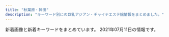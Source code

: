 ```yaml
---
title: "秋葉原・神田"
description: "キーワード別にの巨乳アジアン・チャイナエステ嬢情報をまとめました。"
---
```


新着画像と新着キーワードをまとめています。
2021年07月11日の情報です。

<DmmAffiliateIns />
<KeywordTable
  shops={
    [
    {
        "name": "\u7652\u51e6\uff5e\u3086\u3069\u3053\u308d",
        "img_links": [
            "http://yudokoro.xyz/images/st/st_yaya.jpg",
            "http://yudokoro.xyz/images/st/st_ai.jpg",
            "http://yudokoro.xyz/images/campaign.jpg",
            "http://yudokoro.xyz/images/st/st_mimi.jpg",
            "http://yudokoro.xyz/images/header_main_visual1.jpg",
            "http://yudokoro.xyz/images/header_main_visual3.jpg",
            "http://yudokoro.xyz/images/st/st_maya.jpg",
            "http://yudokoro.xyz/images/st/st_ao.jpg",
            "http://yudokoro.xyz/images/st/st_koko.jpg",
            "http://yudokoro.xyz/images/st/st_miho.jpg",
            "http://yudokoro.xyz/images/concept.jpg",
            "http://yudokoro.xyz/images/header_main_visual2.jpg",
            "http://yudokoro.xyz/images/st/st_hime.jpg",
            "http://yudokoro.xyz/images/news_image.jpg",
            "http://yudokoro.xyz/images/st/st_narumi.jpg",
            "http://yudokoro.xyz/images/st/st_miro.jpg",
            "http://yudokoro.xyz/images/header_img.png",
            "http://yudokoro.xyz/images/st/st_yuyu.jpg",
            "http://yudokoro.xyz/images/st/st_rena.jpg",
            "http://yudokoro.xyz/images/st/st_miku.jpg",
            "http://yudokoro.xyz/images/st/st_momoka.jpg",
            "http://yudokoro.xyz/images/st/st_hana.jpg",
            "http://yudokoro.xyz/images/st/st_yumi.jpg",
            "http://yudokoro.xyz/images/st/st_yui.jpg",
            "http://yudokoro.xyz/images/st/st_rara.jpg"
        ],
        "station": "JR\u795e\u7530\u99c5\u5317\u53e3",
        "url": "http://yudokoro.xyz/",
        "keywords": {
            "D": 336,
            "E": 56,
            "F": 28,
            "C": 56,
            "G": 28
        }
    },
    {
        "station": "JR\u79cb\u8449\u539f\u99c5\u662d\u548c\u901a\u308a\u53e3",
        "img_links": [
            "http://gakuen.jpest.net/images/c3.jpg",
            "http://gakuenadmin.jpest.net/uploads/2020/11/2020111707403491.jpg",
            "http://gakuen.jpest.net/images/c10.jpg",
            "http://gakuenadmin.jpest.net/uploads/2021/04/2021042704442715-e1619498692111.jpeg",
            "http://gakuenadmin.jpest.net/uploads/2021/03/2021032214491843-e1616424582330.jpeg",
            "http://gakuenadmin.jpest.net/uploads/2021/02/2021021405363587.jpeg",
            "http://gakuen.jpest.net/images/tel.png",
            "http://gakuen.jpest.net/images/c6.jpg",
            "http://gakuen.jpest.net/images/c7.jpg",
            "http://gakuen.jpest.net/images/c5.jpg",
            "http://gakuen.jpest.net/images/c4.jpg",
            "http://gakuenadmin.jpest.net/uploads/2021/06/202106221157351-e1624363062954.jpeg",
            "http://gakuenadmin.jpest.net/uploads/2020/11/g4.jpg",
            "http://gakuen.jpest.net/images/c9.jpg",
            "http://gakuenadmin.jpest.net/uploads/2021/04/2021042704423988.jpeg",
            "http://gakuenadmin.jpest.net/uploads/2021/04/2021042704474970.jpeg",
            "http://gakuenadmin.jpest.net/uploads/2021/01/2021013104094765.jpg",
            "http://gakuen.jpest.net/images/c2.jpg",
            "http://gakuen.jpest.net/images/c8.jpg",
            "http://gakuenadmin.jpest.net/uploads/2021/06/2021062809215039-e1624872124862.jpeg",
            "http://gakuenadmin.jpest.net/uploads/2020/11/202011170741460-e1613281451949.jpg",
            "http://gakuen.jpest.net/images/c1.jpg",
            "http://gakuenadmin.jpest.net/uploads/2020/11/2020111905172382.jpeg",
            "http://gakuenadmin.jpest.net/uploads/2021/01/2021013104085726.jpg",
            "http://gakuenadmin.jpest.net/uploads/2020/11/2020111905143846-e1619439547290.jpeg"
        ],
        "keywords": {
            "F": 1,
            "C": 1,
            "88": 1,
            "89": 2,
            "E": 1
        },
        "url": "http://gakuen.jpest.net/",
        "name": "\u5c11\u5973\u5b66\u5712"
    },
    {
        "keywords": {
            "88": 2,
            "87": 4,
            "D": 14,
            "C": 38,
            "85": 8,
            "86": 12,
            "E": 4,
            "F": 2
        },
        "url": "http://chou-massage.work/",
        "name": "\u8776",
        "station": "JR\u795e\u7530\u99c5\u897f\u53e3",
        "img_links": [
            "http://chou-massage.work/sp/img/st7.jpg",
            "http://chou-massage.work/sp/img/fla-1.jpg",
            "http://chou-massage.work/sp/img/sta2.jpg",
            "http://chou-massage.work/sp/img/st12.jpg",
            "http://chou-massage.work/sp/img/sta14.jpg",
            "http://chou-massage.work/img/fla-2.jpg",
            "http://chou-massage.work/sp/img/acc.jpg",
            "http://chou-massage.work/img/st2.jpg",
            "http://chou-massage.work/img/sta4.jpg",
            "http://chou-massage.work/sp/img/st1.jpg",
            "http://chou-massage.work/sp/img/st14.jpg",
            "http://chou-massage.work/sp/img/st2.jpg",
            "http://chou-massage.work/img/sta3.jpg",
            "http://chou-massage.work/sp/img/mo.png",
            "http://chou-massage.work/img/koko_468x60.png",
            "http://chou-massage.work/img/st4.jpg",
            "http://chou-massage.work/sp/img/st15.jpg",
            "http://chou-massage.work/sp/img/sta3.jpg",
            "http://chou-massage.work/img/botton.jpg",
            "http://chou-massage.work/img/st14.jpg",
            "http://chou-massage.work/sp/img/st4.jpg",
            "http://chou-massage.work/img/sta14.jpg",
            "http://chou-massage.work/sp/img/koko_468x60.png",
            "http://chou-massage.work/sp/img/sta18.jpg",
            "http://chou-massage.work/img/mo.png",
            "http://chou-massage.work/img/sta12.jpg",
            "http://chou-massage.work/img/st12.jpg",
            "http://chou-massage.work/sp/img/fla-3.jpg",
            "http://chou-massage.work/img/acc.jpg",
            "http://chou-massage.work/img/fla-3.jpg",
            "http://chou-massage.work/img/sta2.jpg",
            "http://chou-massage.work/sp/img/fla-2.jpg",
            "http://chou-massage.work/img/st15.jpg",
            "http://chou-massage.work/sp/img/sta7.jpg",
            "http://chou-massage.work/sp/img/sta12.jpg",
            "http://chou-massage.work/img/st3.jpg",
            "http://chou-massage.work/sp/img/st3.jpg",
            "http://chou-massage.work/img/st1.jpg",
            "http://chou-massage.work/sp/img/st18.jpg",
            "http://chou-massage.work/img/st18.jpg",
            "http://chou-massage.work/img/sta1.jpg",
            "http://chou-massage.work/sp/img/botton.jpg",
            "http://chou-massage.work/img/sta7.jpg",
            "http://chou-massage.work/img/st7.jpg",
            "http://chou-massage.work/sp/img/sta4.jpg",
            "http://chou-massage.work/sp/img/sta15.jpg",
            "http://chou-massage.work/img/sta18.jpg",
            "http://chou-massage.work/img/fla-1.jpg",
            "http://chou-massage.work/sp/img/sta1.jpg",
            "http://chou-massage.work/img/sta15.jpg"
        ]
    },
    {
        "url": "http://kaede.tyo.cm/",
        "station": "JR\u795e\u7530\u99c5\u6771\u53e3",
        "img_links": [
            "http://kaede.tyo.cm/images/s_news.png",
            "http://kaede.tyo.cm/photos/sites/15/2018/09/2018090301232862.jpg",
            "http://kaede.tyo.cm/photos/sites/15/2018/07/201807050359241.jpg",
            "http://kaede.tyo.cm/photos/sites/15/2019/11/2019110102312566.jpg",
            "http://kaede.tyo.cm/photos/sites/15/2018/03/2018031401333199.jpg",
            "http://kaede.tyo.cm/photos/sites/15/2017/12/2017121802123582.jpg",
            "http://kaede.tyo.cm/photos/sites/15/2017/05/10.jpg",
            "http://kaede.tyo.cm/photos/sites/15/2019/11/2019110102312976.jpg",
            "http://kaede.tyo.cm/photos/sites/15/2019/08/201908021145272.jpg",
            "http://kaede.tyo.cm/photos/sites/15/2018/04/2018042103445537.jpg",
            "http://kaede.tyo.cm/images/mobile.png",
            "http://kaede.tyo.cm/photos/sites/15/2016/08/staff2.jpg",
            "http://kaede.tyo.cm/photos/sites/15/2018/10/2018101210462259.jpg",
            "http://kaede.tyo.cm/photos/sites/15/2017/11/2017112902394723.jpg",
            "http://kaede.tyo.cm/photos/sites/15/2019/07/2019072218445895.jpg",
            "http://kaede.tyo.cm/photos/sites/15/2018/03/2018032208244424.jpg",
            "http://kaede.tyo.cm/photos/sites/15/2017/07/\u5fae\u4fe1\u56fe\u7247_20170731133036.jpg",
            "http://kaede.tyo.cm/photos/sites/15/2018/12/2018122510575438.jpg",
            "http://kaede.tyo.cm/images/room2.jpg",
            "http://kaede.tyo.cm/photos/sites/15/2018/09/2018092310253191.jpg",
            "http://kaede.tyo.cm/photos/sites/15/2017/04/03.jpg",
            "http://kaede.tyo.cm/images/s_staff.jpg",
            "http://kaede.tyo.cm/photos/sites/15/2018/12/2018122510562151.jpg",
            "http://kaede.tyo.cm/photos/sites/15/2019/05/2019051510502494.jpg",
            "http://kaede.tyo.cm/photos/sites/15/2020/08/2020081913203996.jpg",
            "http://kaede.tyo.cm/images/n1.jpg",
            "http://kaede.tyo.cm/photos/sites/15/2018/07/2018070602462928.jpg",
            "http://kaede.tyo.cm/photos/sites/15/2018/12/2018122811325315.jpg",
            "http://kaede.tyo.cm/photos/sites/15/2017/04/st4.jpg",
            "http://kaede.tyo.cm/images/s1.png",
            "http://kaede.tyo.cm/photos/sites/15/2018/06/2018060802410544.jpg",
            "http://kaede.tyo.cm/photos/sites/15/2018/07/2018071202180120.jpg",
            "http://kaede.tyo.cm/photos/sites/15/2018/09/2018092310253191-309x464.jpg",
            "http://kaede.tyo.cm/photos/sites/15/2018/01/2018013009203349.jpg",
            "http://kaede.tyo.cm/photos/sites/15/2017/03/298510852981895493.jpg",
            "http://kaede.tyo.cm/images/s3.png",
            "http://kaede.tyo.cm/photos/sites/15/2018/12/2018122110282270.jpg",
            "http://kaede.tyo.cm/photos/sites/15/2018/05/2018052602053211.jpg",
            "http://kaede.tyo.cm/images/room1.jpg",
            "http://kaede.tyo.cm/photos/sites/15/2019/01/2019012110352218.jpg",
            "http://kaede.tyo.cm/images/n3.png",
            "http://kaede.tyo.cm/photos/sites/15/2017/05/1.jpg",
            "http://kaede.tyo.cm/images/room3.jpg",
            "http://kaede.tyo.cm/images/s_pick.png",
            "http://kaede.tyo.cm/images/top.png",
            "http://kaede.tyo.cm/photos/sites/15/2019/07/2019072310543855.jpg",
            "http://kaede.tyo.cm/photos/sites/15/2017/04/8.jpg",
            "http://kaede.tyo.cm/photos/sites/15/2020/03/2020031613344696.jpg",
            "http://kaede.tyo.cm/images/room4.jpg",
            "http://kaede.tyo.cm/photos/sites/15/2019/08/201908031036100.jpg",
            "http://kaede.tyo.cm/photos/sites/15/2019/09/2019092410360674.jpg",
            "http://kaede.tyo.cm/photos/sites/15/2017/05/05.jpg"
        ],
        "keywords": {
            "86": 14,
            "88": 2,
            "C": 2,
            "90": 1,
            "F": 1,
            "85": 5,
            "E": 5,
            "87": 5,
            "\u4e73": 1,
            "D": 21,
            "84": 2
        },
        "name": "\u604b\u306e\u82b1"
    },
    {
        "keywords": {},
        "img_links": [
            "https://yumegokochi1.com/_src/49451762/9dfc3519-db15-4421-9d5a-72bca41cf758.jpg",
            "https://yumegokochi1.com/_src/49451698/img20200920211111185467.png",
            "https://yumegokochi1.com/_src/49451706/img20200921221149975618.png",
            "https://yumegokochi1.com/_src/49451708/img20200921221149975618.png",
            "https://yumegokochi1.com/_src/55217507/214f3b06-7a93-4435-b67c-653f20247784.jpg",
            "https://yumegokochi1.com/_src/49451694/img20200920141422782540.png",
            "https://yumegokochi1.com/_src/49451710/gettyimages-1124713982.jpg",
            "https://yumegokochi1.com/_src/49801147/1.jpg",
            "https://yumegokochi1.com/_src/55217501/6990384c-3515-4833-8cda-d2f79c2cc75a.jpg",
            "https://yumegokochi1.com/_src/55217509/1195bb54-42ae-4ce1-a948-abcf52be2a7c.jpg",
            "https://yumegokochi1.com/_src/49451739/s__37322773.jpg",
            "https://yumegokochi1.com/_src/49451712/gettyimages-1124713982.jpg",
            "https://yumegokochi1.com/_src/49451751/s__37707790.jpg",
            "https://yumegokochi1.com/_src/49451704/img20200921221149975618.png",
            "https://yumegokochi1.com/_src/49451804/9dfc3519-db15-4421-9d5a-72bca41cf758.jpg",
            "https://yumegokochi1.com/_src/49800727/1.jpg",
            "https://yumegokochi1.com/_src/49451690/tel.png",
            "https://yumegokochi1.com/_src/53271233/hinamatsuri.png",
            "https://yumegokochi1.com/_src/49451725/img20200920211111185467.png",
            "https://yumegokochi1.com/_src/55217503/426fd58b-9de8-45c4-a8e1-43f1d9723af9.jpg",
            "https://yumegokochi1.com/_src/55217511/0c95e25e-714f-4694-8eef-4c2b56b7b26d.jpg",
            "https://yumegokochi1.com/_src/49451714/img20200920211111185467.png",
            "https://yumegokochi1.com/_src/55217505/2c753258-4b4a-4436-bb01-dddebc1a6933.jpg"
        ],
        "name": "\u30d1\u30f3\u30c0\u30de\u30c3\u30b5\u30fc\u30b8",
        "station": "JR\u79cb\u8449\u539f\u99c5\u662d\u548c\u901a\u308a\u53e3",
        "url": "https://yumegokochi1.com/"
    },
    {
        "name": "\u7652\u3057\u306e\u5973\u795e",
        "img_links": [
            "http://megami.estheya.com/css/head.jpg",
            "http://megami.estheya.com/css/top03.jpg",
            "http://megami.estheya.com/css/top02.jpg",
            "http://megami.estheya.com/css/staff/staff002-a.jpg",
            "http://megami.estheya.com/css/cam001.jpg",
            "http://megami.estheya.com/css/left.jpg",
            "http://megami.estheya.com/css/nav/nav-004.jpg",
            "http://megami.estheya.com/css/nav/nav-006.jpg",
            "http://megami.estheya.com/css/nav/nav-0002.jpg",
            "http://megami.estheya.com/css/nav/nav-0003.jpg",
            "http://megami.estheya.com/css/nav/nav-005.jpg",
            "http://megami.estheya.com/css/staff/staff004-a.jpg",
            "http://megami.estheya.com/css/right.jpg",
            "http://megami.estheya.com/css/staff/staff001-b.jpg",
            "http://megami.estheya.com/css/nav/nav-001.jpg",
            "http://megami.estheya.com/css/staff/staff001-a.jpg",
            "http://megami.estheya.com/css/foot.jpg",
            "http://megami.estheya.com/css/staff/pro.jpg",
            "http://megami.estheya.com/css/staff/staff003-a.jpg"
        ],
        "keywords": {
            "86": 1,
            "88": 1,
            "D": 2,
            "87": 2,
            "C": 2
        },
        "url": "http://megami.estheya.com/",
        "station": "JR\u79cb\u8449\u539f\u99c5\u662d\u548c\u901a\u308a\u53e3"
    },
    {
        "name": "\u5922",
        "keywords": {
            "E": 7,
            "86": 3,
            "85": 2,
            "84": 3,
            "D": 7,
            "C": 20,
            "87": 6,
            "88": 3
        },
        "url": "http://yume-massage.info/",
        "station": "\u6d45\u8349\u6a4b\u99c5",
        "img_links": [
            "http://yume-massage.info/img/r9.jpg",
            "http://yume-massage.info/sp/img/kan.jpg",
            "http://yume-massage.info/img/st1.jpg",
            "http://yume-massage.info/img/st10.jpg",
            "http://yume-massage.info/img/sta6.jpg",
            "http://yume-massage.info/img/st06.jpg",
            "http://yume-massage.info/img/sta1.jpg",
            "http://yume-massage.info/img/xmas.png",
            "http://yume-massage.info/sp/img/t-t.jpg",
            "http://yume-massage.info/sp/img/p-10.jpg",
            "http://yume-massage.info/img/sta9.jpg",
            "http://yume-massage.info/img/st7.jpg",
            "http://yume-massage.info/sp/img/p-6.jpg",
            "http://yume-massage.info/sp/img/t-a.jpg",
            "http://yume-massage.info/sp/img/s6.jpg",
            "http://yume-massage.info/img/st2.jpg",
            "http://yume-massage.info/sp/img/info.jpg",
            "http://yume-massage.info/img/head2.jpg",
            "http://yume-massage.info/img/s1.jpg",
            "http://yume-massage.info/img/nos.jpg",
            "http://yume-massage.info/sp/img/t-s.jpg",
            "http://yume-massage.info/img/s9.jpg",
            "http://yume-massage.info/img/st5.jpg",
            "http://yume-massage.info/sp/img/s10.jpg",
            "http://yume-massage.info/img/s4.jpg",
            "http://yume-massage.info/sp/img/cam.jpg",
            "http://yume-massage.info/sp/img/tit.jpg",
            "http://yume-massage.info/sp/img/add2.jpg",
            "http://yume-massage.info/sp/img/t-r.jpg",
            "http://yume-massage.info/img/mo.png",
            "http://yume-massage.info/img/head.jpg",
            "http://yume-massage.info/img/s10.jpg",
            "http://yume-massage.info/sp/img/time.jpg",
            "http://yume-massage.info/img/st9.jpg",
            "http://yume-massage.info/sp/img/s9.jpg",
            "http://yume-massage.info/sp/img/s4.jpg",
            "http://yume-massage.info/img/s8.jpg",
            "http://yume-massage.info/img/sta4.jpg",
            "http://yume-massage.info/img/st6.jpg",
            "http://yume-massage.info/sp/img/pc.jpg",
            "http://yume-massage.info/img/botton.jpg",
            "http://yume-massage.info/sp/img/pic.jpg",
            "http://yume-massage.info/img/sta8.jpg",
            "http://yume-massage.info/sp/img/s1.jpg",
            "http://yume-massage.info/img/sta10.jpg",
            "http://yume-massage.info/img/s7.jpg",
            "http://yume-massage.info/img/st4.jpg",
            "http://yume-massage.info/sp/img/s7.jpg",
            "http://yume-massage.info/sp/img/botton.jpg",
            "http://yume-massage.info/sp/img/sys.jpg",
            "http://yume-massage.info/img/st3.jpg",
            "http://yume-massage.info/sp/img/add.jpg",
            "http://yume-massage.info/img/kan.jpg",
            "http://yume-massage.info/sp/img/tel.jpg",
            "http://yume-massage.info/img/s6.jpg",
            "http://yume-massage.info/img/st8.jpg",
            "http://yume-massage.info/sp/img/s8.jpg",
            "http://yume-massage.info/sp/img/t-o.jpg",
            "http://yume-massage.info/img/sta7.jpg",
            "http://yume-massage.info/sp/img/p-9.jpg"
        ]
    },
    {
        "name": "\u6c34\u306e\u604b",
        "keywords": {
            "D": 28,
            "C": 10,
            "E": 10
        },
        "url": "https://mizuno-koi.com/",
        "img_links": [
            "https://mizuno-koi.com/wp-content/uploads/2019/12/345678976mizunoko.jpg",
            "https://mizuno-koi.com/wp-content/themes/este/img/1.jpg",
            "https://mizuno-koi.com/wp-content/uploads/2019/12/21mizunoko.jpg",
            "https://mizuno-koi.com/wp-content/themes/este/img/top-img01a.png",
            "https://mizuno-koi.com/wp-content/themes/este/img/call.png",
            "https://mizuno-koi.com/wp-content/themes/este/img/4.jpg",
            "https://mizuno-koi.com/wp-content/uploads/2021/03/32121mizunoko.jpg",
            "https://mizuno-koi.com/wp-content/themes/este/img/3.jpg",
            "https://mizuno-koi.com/wp-content/themes/este/img/top-img04.png",
            "https://mizuno-koi.com/wp-content/uploads/2020/01/211mizunoko.jpg",
            "https://mizuno-koi.com/wp-content/uploads/2021/05/45678976mizunoko.jpg",
            "https://mizuno-koi.com/wp-content/themes/este/img/tel_footer.png",
            "https://mizuno-koi.com/wp-content/themes/este/img/2.jpg",
            "https://mizuno-koi.com/wp-content/uploads/2019/12/121mizunoko.jpg",
            "https://mizuno-koi.com/wp-content/uploads/2021/06/8976512mizunoko.jpg",
            "https://mizuno-koi.com/wp-content/themes/este/img/top-img02e.png",
            "https://mizuno-koi.com/wp-content/uploads/2021/06/2111mizunoko.jpg",
            "https://mizuno-koi.com/wp-content/uploads/2019/12/21897mizunoko.jpg",
            "https://mizuno-koi.com/wp-content/themes/este/img/top-img01b.png",
            "https://mizuno-koi.com/wp-content/uploads/2021/06/423567867tymizunoko.jpg",
            "https://mizuno-koi.com/wp-content/uploads/2021/03/897261mizunoko.jpg",
            "https://mizuno-koi.com/wp-content/uploads/2019/04/89765241mizunoko.jpg",
            "https://mizuno-koi.com/wp-content/uploads/2021/05/8761iyashinoizumi.jpg",
            "https://mizuno-koi.com/wp-content/uploads/2021/03/9876543mizunoko.jpg",
            "https://mizuno-koi.com/wp-content/uploads/2021/05/87652178mizunoko.jpg",
            "https://mizuno-koi.com/wp-content/themes/este/img/top-img03.png",
            "https://mizuno-koi.com/wp-content/themes/este/img/tel_header.png",
            "https://mizuno-koi.com/wp-content/uploads/2019/06/WechatIMG506.jpeg",
            "https://mizuno-koi.com/wp-content/uploads/2021/03/2111mizunoko.jpg",
            "https://mizuno-koi.com/wp-content/themes/este/img/top-img01.png"
        ],
        "station": "JR\u795e\u7530\u99c5\u5357\u53e3"
    },
    {
        "station": "JR\u79cb\u8449\u539f\u99c5\u662d\u548c\u901a\u308a\u53e3",
        "img_links": [
            "http://www.rave.masg.info/files/019-03.jpg",
            "http://www.rave.masg.info/files/003-03.jpg",
            "http://www.rave.masg.info/images/s3.jpg",
            "http://www.rave.masg.info/images/shop/shop04.jpg",
            "http://www.rave.masg.info/images/tel.png",
            "http://www.rave.masg.info/images/new3.png",
            "http://www.rave.masg.info/files/020-03.jpg",
            "http://www.rave.masg.info/files/003-02.jpg",
            "http://www.rave.masg.info/files/018-03.jpg",
            "http://www.rave.masg.info/files/022-02.jpg",
            "http://www.rave.masg.info/files/020.jpg",
            "http://www.rave.masg.info/files/003.jpg",
            "http://www.rave.masg.info/files/005-02.jpg",
            "http://www.rave.masg.info/files/021-02.jpg",
            "http://www.rave.masg.info/files/008-02.jpg",
            "http://www.rave.masg.info/images/maga.jpg",
            "http://www.rave.masg.info/files/015-02.jpg",
            "http://www.rave.masg.info/files/005.jpg",
            "http://www.rave.masg.info/images/s1.jpg",
            "http://www.rave.masg.info/files/018.jpg",
            "http://www.rave.masg.info/files/014-02.jpg",
            "http://www.rave.masg.info/images/xian.png",
            "http://www.rave.masg.info/files/008.jpg",
            "http://www.rave.masg.info/files/008-03.jpg",
            "http://www.rave.masg.info/files/022.jpg",
            "http://www.rave.masg.info/files/009-03.jpg",
            "http://www.rave.masg.info/images/s4.jpg",
            "http://www.rave.masg.info/files/009-02.jpg",
            "http://www.rave.masg.info/files/021-03.jpg",
            "http://www.rave.masg.info/images/service.png",
            "http://www.rave.masg.info/files/015-03.jpg",
            "http://www.rave.masg.info/files/006-02.jpg",
            "http://www.rave.masg.info/files/002-02.jpg",
            "http://www.rave.masg.info/files/019.jpg",
            "http://www.rave.masg.info/files/002.jpg",
            "http://www.rave.masg.info/files/006-03.jpg",
            "http://www.rave.masg.info/images/s2.jpg",
            "http://www.rave.masg.info/images/infotiao1.jpg",
            "http://www.rave.masg.info/files/014.jpg",
            "http://www.rave.masg.info/files/015.jpg",
            "http://www.rave.masg.info/images/zi_massage.png",
            "http://www.rave.masg.info/images/main_top.png",
            "http://www.rave.masg.info/files/014-03.jpg",
            "http://www.rave.masg.info/files/005-03.jpg",
            "http://www.rave.masg.info/files/020-02.jpg",
            "http://www.rave.masg.info/images/shop/shop02.jpg",
            "http://www.rave.masg.info/images/shop/shop03.jpg",
            "http://www.rave.masg.info/images/shop/shop01.jpg",
            "http://www.rave.masg.info/files/002-03.jpg",
            "http://www.rave.masg.info/images/new1.png",
            "http://www.rave.masg.info/files/022-03.jpg",
            "http://www.rave.masg.info/files/019-02.jpg",
            "http://www.rave.masg.info/images/pick.png",
            "http://www.rave.masg.info/files/009.jpg",
            "http://www.rave.masg.info/files/006.jpg",
            "http://www.rave.masg.info/images/main_bottom.png",
            "http://www.rave.masg.info/files/018-02.jpg",
            "http://www.rave.masg.info/files/021.jpg",
            "http://www.rave.masg.info/images/zi_staff.png",
            "http://www.rave.masg.info/images/s5.jpg"
        ],
        "url": "http://www.rave.masg.info/",
        "keywords": {
            "86": 1,
            "90": 1,
            "G": 1,
            "E": 1,
            "88": 1,
            "D": 7,
            "87": 8,
            "89": 2,
            "F": 4
        },
        "name": "RAVE \u30ec\u30a4\u30f4"
    },
    {
        "img_links": [
            "http://jasmine-massage.info/i/img/sta226.jpg",
            "http://jasmine-massage.info/img/s227.jpg",
            "http://jasmine-massage.info/img/s226.jpg",
            "http://jasmine-massage.info/img/s224.jpg",
            "http://jasmine-massage.info/i/img/st226.jpg",
            "http://jasmine-massage.info/img/nos.jpg",
            "http://jasmine-massage.info/i/img/r1.jpg",
            "http://jasmine-massage.info/i/img/r4.jpg",
            "http://jasmine-massage.info/img/sta226.jpg",
            "http://jasmine-massage.info/img/sta224.jpg",
            "http://jasmine-massage.info/img/st224.jpg",
            "http://jasmine-massage.info/i/img/r2.jpg",
            "http://jasmine-massage.info/img/sta227.jpg",
            "http://jasmine-massage.info/i/img/sta227.jpg",
            "http://jasmine-massage.info/i/img/r3.jpg",
            "http://jasmine-massage.info/img/st226.jpg",
            "http://jasmine-massage.info/img/st218.jpg",
            "http://jasmine-massage.info/i/img/sta218.jpg",
            "http://jasmine-massage.info/img/st227.jpg",
            "http://jasmine-massage.info/img/head.jpg",
            "http://jasmine-massage.info/img/sj.jpg",
            "http://jasmine-massage.info/img/botton.jpg",
            "http://jasmine-massage.info/img/mo.png",
            "http://jasmine-massage.info/img/s218.jpg",
            "http://jasmine-massage.info/img/sta218.jpg",
            "http://jasmine-massage.info/i/img/sta224.jpg"
        ],
        "url": "http://jasmine-massage.info/",
        "name": "\u96a0\u308c\u5bb6",
        "station": "JR\u79cb\u8449\u539f\u99c5\u662d\u548c\u901a\u308a\u53e3",
        "keywords": {
            "86": 5,
            "D": 5,
            "C": 14,
            "87": 3
        }
    },
    {
        "station": "JR\u795e\u7530\u99c5\u897f\u53e3",
        "url": "http://genkidou.work/",
        "keywords": {
            "86": 3,
            "D": 9,
            "85": 7,
            "87": 6,
            "H": 1,
            "C": 24,
            "91": 5,
            "F": 6,
            "E": 2,
            "88": 4
        },
        "img_links": [
            "http://genkidou.work/sp/img/st2.jpg",
            "http://genkidou.work/sp/img/t-r.jpg",
            "http://genkidou.work/img/sta2.jpg",
            "http://genkidou.work/sp/img/st28.jpg",
            "http://genkidou.work/sp/img/t-a.jpg",
            "http://genkidou.work/img/st30.jpg",
            "http://genkidou.work/sp/img/st30.jpg",
            "http://genkidou.work/sp/img/acc3.jpg",
            "http://genkidou.work/img/st030.jpg",
            "http://genkidou.work/sp/img/st10.jpg",
            "http://genkidou.work/sp/img/t-o.jpg",
            "http://genkidou.work/sp/img/sys.jpg",
            "http://genkidou.work/sp/img/cam.jpg",
            "http://genkidou.work/img/st010.jpg",
            "http://genkidou.work/sp/img/acc4.jpg",
            "http://genkidou.work/sp/img/p28.jpg",
            "http://genkidou.work/img/acc6.jpg",
            "http://genkidou.work/img/fla-3.jpg",
            "http://genkidou.work/img/sta16.jpg",
            "http://genkidou.work/sp/img/tit.jpg",
            "http://genkidou.work/img/st6.jpg",
            "http://genkidou.work/img/st22.jpg",
            "http://genkidou.work/img/st16.jpg",
            "http://genkidou.work/img/sta10.jpg",
            "http://genkidou.work/img/s2.jpg",
            "http://genkidou.work/sp/img/acc5.jpg",
            "http://genkidou.work/img/fla.jpg",
            "http://genkidou.work/sp/img/add.jpg",
            "http://genkidou.work/img/acc3.jpg",
            "http://genkidou.work/sp/img/t-s.jpg",
            "http://genkidou.work/sp/img/pic.jpg",
            "http://genkidou.work/img/sta28.jpg",
            "http://genkidou.work/img/acc4.jpg",
            "http://genkidou.work/img/botton.jpg",
            "http://genkidou.work/img/sta20.jpg",
            "http://genkidou.work/img/st33.jpg",
            "http://genkidou.work/img/acc2.jpg",
            "http://genkidou.work/img/sta27.jpg",
            "http://genkidou.work/sp/img/sch.jpg",
            "http://genkidou.work/sp/img/t-t.jpg",
            "http://genkidou.work/img/fla-2.jpg",
            "http://genkidou.work/sp/img/pc.jpg",
            "http://genkidou.work/img/s5.jpg",
            "http://genkidou.work/sp/img/acc2.jpg",
            "http://genkidou.work/img/s4.jpg",
            "http://genkidou.work/sp/img/koko_234x60.png",
            "http://genkidou.work/img/sta22.jpg",
            "http://genkidou.work/sp/img/botton.jpg",
            "http://genkidou.work/img/st0011.jpg",
            "http://genkidou.work/sp/img/time.jpg",
            "http://genkidou.work/img/st27.jpg",
            "http://genkidou.work/sp/img/p30.jpg",
            "http://genkidou.work/img/sta30.jpg",
            "http://genkidou.work/sp/img/info.jpg",
            "http://genkidou.work/img/acc5.jpg",
            "http://genkidou.work/img/body2.jpg",
            "http://genkidou.work/sp/img/p22.jpg",
            "http://genkidou.work/sp/img/st11.jpg",
            "http://genkidou.work/sp/img/st20.jpg",
            "http://genkidou.work/sp/img/st16.jpg",
            "http://genkidou.work/sp/img/st27.jpg",
            "http://genkidou.work/sp/img/st22.jpg",
            "http://genkidou.work/img/fla-1.jpg",
            "http://genkidou.work/img/mo.png",
            "http://genkidou.work/img/nos.jpg",
            "http://genkidou.work/sp/img/tel.jpg",
            "http://genkidou.work/img/s1.jpg",
            "http://genkidou.work/sp/img/acc6.jpg",
            "http://genkidou.work/img/st2.jpg",
            "http://genkidou.work/img/sta11.jpg",
            "http://genkidou.work/img/st20.jpg",
            "http://genkidou.work/img/st28.jpg",
            "http://genkidou.work/sp/img/st6.jpg",
            "http://genkidou.work/img/sta6.jpg",
            "http://genkidou.work/img/koko_468x60.png",
            "http://genkidou.work/sp/img/acc1.jpg",
            "http://genkidou.work/img/sta33.jpg",
            "http://genkidou.work/img/acc1.jpg",
            "http://genkidou.work/img/head.jpg",
            "http://genkidou.work/img/st011.jpg"
        ],
        "name": "\u5143\u6c17\u5802\uff5e\u3052\u3093\u304d\u3069\u3046\uff5e"
    },
    {
        "img_links": [
            "http://k-cocoro.co/images/grande.jpg",
            "http://k-cocoro.co/images/right_top.png",
            "http://k-cocoro.co/images/itigo2.jpg",
            "http://k-cocoro.co/images/tite-staff.png",
            "http://k-cocoro.co/images/002.jpg",
            "http://k-cocoro.co/images/rika.jpg",
            "http://k-cocoro.co/images/shishu_02.jpg",
            "http://k-cocoro.co/images/remo.jpg",
            "http://k-cocoro.co/images/s2.jpg",
            "http://k-cocoro.co/images/yui.jpg",
            "http://k-cocoro.co/images/004.jpg",
            "http://k-cocoro.co/images/tite-magazine.png",
            "http://k-cocoro.co/images/mail.png",
            "http://k-cocoro.co/images/yu.jpg",
            "http://k-cocoro.co/images/mya.jpg",
            "http://k-cocoro.co/images/girl_top.png",
            "http://k-cocoro.co/images/girlx_top.png",
            "http://k-cocoro.co/images/001.jpg",
            "http://k-cocoro.co/images/pagetop.png",
            "http://k-cocoro.co/images/shishu_03.jpg",
            "http://k-cocoro.co/images/shishu_01.jpg",
            "http://k-cocoro.co/images/003.jpg",
            "http://k-cocoro.co/images/right_bottom.png",
            "http://k-cocoro.co/images/itigo1.jpg",
            "http://k-cocoro.co/images/news_top.jpg",
            "http://k-cocoro.co/images/girl_03.png",
            "http://k-cocoro.co/images/ss.jpg",
            "http://k-cocoro.co/images/girl_01.png",
            "http://k-cocoro.co/images/nei_01.png",
            "http://k-cocoro.co/images/noimage.jpg",
            "http://k-cocoro.co/images/nei_03.png"
        ],
        "name": "COCORO",
        "station": "JR\u795e\u7530\u99c5\u6771\u53e3",
        "keywords": {
            "D": 3,
            "E": 2
        },
        "url": "http://k-cocoro.co/"
    },
    {
        "keywords": {},
        "station": "JR\u6d45\u8349\u6a4b\u99c5\u6771\u53e3",
        "name": "Ainsel\u30fb\u30a8\u30a4\u30f3\u30bb\u30eb",
        "url": "http://ainsel.tyo.ac/",
        "img_links": []
    },
    {
        "station": "JR\u795e\u7530\u99c5\u5317\u53e3",
        "name": "\u5065\u5eb7\u574a",
        "img_links": [
            "http://kenkoubo.link/wp-content/themes/template-salon2/images/camp-bnr2.png",
            "http://kenkoubo.link/wp-content/uploads/2019/05/rin_image_1_syusei-250x375.jpeg",
            "http://kenkoubo.link/wp-content/uploads/2019/05/rin_image_1_syusei-900x1600.jpeg",
            "http://kenkoubo.link/wp-content/themes/template-salon2/images/slider1.jpg",
            "http://es-tsudanuma.com/wp-content/uploads/2016/10/massage-de_88_31.jpg",
            "http://kenkoubo.link/wp-content/uploads/2017/03/05-1-250x375.jpg",
            "https://www.mens-anavi.com/img/mens-esthe1.png",
            "http://kenkoubo.link/wp-content/uploads/2017/03/08-250x375.jpg",
            "http://kenkoubo.link/wp-content/uploads/2021/03/ayaka_01-250x375.jpeg",
            "http://kenkoubo.link/wp-content/uploads/2017/03/03-1.jpg",
            "http://kenkoubo.link/wp-content/uploads/2017/03/08a.jpg",
            "http://kenkoubo.link/wp-content/themes/template-salon2/images/03.jpg",
            "http://kenkoubo.link/wp-content/uploads/2017/03/05a.jpg",
            "http://kenkoubo.link/wp-content/themes/template-salon2/images/pickup-ttl.png",
            "http://kenkoubo.link/wp-content/uploads/2017/03/09.jpg",
            "http://kenkoubo.link/wp-content/uploads/2021/03/ayaka_4.jpeg",
            "http://kenkoubo.link/wp-content/uploads/2020/11/yuko_image_syusei-1.jpg",
            "http://kenkoubo.link/wp-content/themes/template-salon2/images/pickup-frame.png",
            "http://kenkoubo.link/wp-content/uploads/2017/03/05-1.jpg",
            "http://kenkoubo.link/wp-content/themes/template-salon2/images/telm.png",
            "http://kenkoubo.link/wp-content/themes/template-salon2/images/news-ttl.png",
            "http://kenkoubo.link/wp-content/uploads/2017/03/05.jpg",
            "http://kenkoubo.link/wp-content/uploads/2019/05/ai_image_1_syusei-900x1600.jpeg",
            "http://kenkoubo.link/wp-content/themes/template-salon2/images/info.png",
            "http://kenkoubo.link/wp-content/themes/template-salon2/images/camp-bnr4.png",
            "http://kenkoubo.link/wp-content/themes/template-salon2/images/info2.png",
            "http://kenkoubo.link/wp-content/uploads/2021/03/ayaka_01-900x1201.jpeg",
            "http://kenkoubo.link/wp-content/uploads/2017/03/03-1-250x375.jpg",
            "http://kenkoubo.link/wp-content/uploads/2020/11/yuko_image_syusei-1-250x375.jpg",
            "http://kenkoubo.link/wp-content/uploads/2019/05/ai_image_1_syusei-250x375.jpeg",
            "http://kenkoubo.link/wp-content/themes/template-salon2/images/08.jpg",
            "http://kenkoubo.link/wp-content/uploads/2021/03/ayaka_4-300x400.jpeg",
            "http://kenkoubo.link/wp-content/uploads/2017/03/08-2.jpg",
            "http://kenkoubo.link/wp-content/uploads/2017/03/07-1.jpg",
            "http://kenkoubo.link/wp-content/themes/template-salon2/images/camp-bnr3.png",
            "http://kenkoubo.link/wp-content/themes/template-salon2/images/camp-bnr.png",
            "http://kenkoubo.link/wp-content/themes/template-salon2/images/05.jpg",
            "http://kenkoubo.link/wp-content/uploads/2017/03/08.jpg"
        ],
        "keywords": {
            "89": 4,
            "C": 8,
            "86": 2,
            "D": 6,
            "85": 2,
            "90": 2,
            "88": 4
        },
        "url": "http://kenkoubo.link"
    },
    {
        "img_links": [
            "http://nene-kanda.net/images/4.jpg",
            "http://nene-kanda.net/images/st/st_marumi.jpg",
            "http://nene-kanda.net/images/st/st_mao.jpg",
            "http://nene-kanda.net/images/topimage/topimage.jpg",
            "http://nene-kanda.net/images/topimage/subimage.jpg",
            "http://nene-kanda.net/images/st/st_ruru.jpg",
            "http://nene-kanda.net/images/st/st_mirei.jpg",
            "http://nene-kanda.net/images/st/st_saki.jpg",
            "http://nene-kanda.net/images/share/sptel.png",
            "http://nene-kanda.net/images/share/pagetop.png",
            "http://nene-kanda.net/images/st/st_mie.jpg",
            "http://nene-kanda.net/images/st/st_hitomi.jpg",
            "http://nene-kanda.net/images/2.jpg",
            "http://nene-kanda.net/images/st/st_mimi.jpg",
            "http://nene-kanda.net/images/st/st_miki.jpg",
            "http://nene-kanda.net/images/3.jpg",
            "http://nene-kanda.net/images/1.jpg",
            "http://nene-kanda.net/images/share/tel.png",
            "http://nene-kanda.net/images/st/st_rumi.jpg"
        ],
        "station": "JR\u795e\u7530\u99c5\u5317\u53e3",
        "name": "NeNe\uff5e\u30cd\u30cd\uff5e",
        "keywords": {
            "F": 4,
            "D": 15,
            "E": 3,
            "C": 36
        },
        "url": "http://nene-kanda.net/index.html"
    },
    {
        "img_links": [
            "http://yu-ai.work/sp/img/info.jpg",
            "http://yu-ai.work/img/st19.jpg",
            "http://yu-ai.work/img/st23.jpg",
            "http://yu-ai.work/sp/img/sys.jpg",
            "http://yu-ai.work/img/sta25.jpg",
            "http://yu-ai.work/img/st0018.jpg",
            "http://yu-ai.work/img/sta24.jpg",
            "http://yu-ai.work/img/sta19.jpg",
            "http://yu-ai.work/sp/img/sta19.jpg",
            "http://yu-ai.work/img/sc9.jpg",
            "http://yu-ai.work/img/st010.jpg",
            "http://yu-ai.work/img/st022.jpg",
            "http://yu-ai.work/img/st00022.jpg",
            "http://yu-ai.work/img/sc19.jpg",
            "http://yu-ai.work/sp/img/acc1.jpg",
            "http://yu-ai.work/img/sc24.jpg",
            "http://yu-ai.work/sp/img/acc3.jpg",
            "http://yu-ai.work/img/st018.jpg",
            "http://yu-ai.work/sp/img/t-s.jpg",
            "http://yu-ai.work/sp/img/botton.jpg",
            "http://yu-ai.work/img/fla.jpg",
            "http://yu-ai.work/sp/img/tit.jpg",
            "http://yu-ai.work/img/st012.jpg",
            "http://yu-ai.work/sp/img/t-o.jpg",
            "http://yu-ai.work/sp/img/sta10.jpg",
            "http://yu-ai.work/sp/img/sta25.jpg",
            "http://yu-ai.work/sp/img/sta23.jpg",
            "http://yu-ai.work/img/sc20.jpg",
            "http://yu-ai.work/img/sta9.jpg",
            "http://yu-ai.work/img/st0022.jpg",
            "http://yu-ai.work/sp/img/p25.jpg",
            "http://yu-ai.work/sp/img/p26.jpg",
            "http://yu-ai.work/img/st0012.jpg",
            "http://yu-ai.work/sp/img/acc2.jpg",
            "http://yu-ai.work/img/sc10.jpg",
            "http://yu-ai.work/img/st019.jpg",
            "http://yu-ai.work/img/sta26.jpg",
            "http://yu-ai.work/img/sta10.jpg",
            "http://yu-ai.work/sp/img/sta20.jpg",
            "http://yu-ai.work/sp/img/sta18.jpg",
            "http://yu-ai.work/img/st20.jpg",
            "http://yu-ai.work/img/acc1.jpg",
            "http://yu-ai.work/sp/img/time.jpg",
            "http://yu-ai.work/sp/img/nos.jpg",
            "http://yu-ai.work/img/sta22.jpg",
            "http://yu-ai.work/img/sc18.jpg",
            "http://yu-ai.work/sp/img/cam.jpg",
            "http://yu-ai.work/sp/img/t-a.jpg",
            "http://yu-ai.work/img/st25.jpg",
            "http://yu-ai.work/sp/img/pic.jpg",
            "http://yu-ai.work/img/st24.jpg",
            "http://yu-ai.work/sp/img/sta24.jpg",
            "http://yu-ai.work/img/st22.jpg",
            "http://yu-ai.work/img/acc2.jpg",
            "http://yu-ai.work/sp/img/t-r.jpg",
            "http://yu-ai.work/sp/img/pc.jpg",
            "http://yu-ai.work/img/sc12.jpg",
            "http://yu-ai.work/img/st020.jpg",
            "http://yu-ai.work/sp/img/add.jpg",
            "http://yu-ai.work/img/st009.jpg",
            "http://yu-ai.work/img/st12.jpg",
            "http://yu-ai.work/img/sc22.jpg",
            "http://yu-ai.work/img/sta23.jpg",
            "http://yu-ai.work/img/botton.jpg",
            "http://yu-ai.work/img/st9.jpg",
            "http://yu-ai.work/img/sc23.jpg",
            "http://yu-ai.work/img/nos.jpg",
            "http://yu-ai.work/img/st26.jpg",
            "http://yu-ai.work/sp/img/t-t.jpg",
            "http://yu-ai.work/sp/img/tel.jpg",
            "http://yu-ai.work/img/men-es-ran.jpg",
            "http://yu-ai.work/sp/img/sta9.jpg",
            "http://yu-ai.work/img/st18.jpg",
            "http://yu-ai.work/img/acc3.jpg",
            "http://yu-ai.work/sp/img/sta12.jpg",
            "http://yu-ai.work/img/sta18.jpg",
            "http://yu-ai.work/img/st10.jpg",
            "http://yu-ai.work/sp/img/sta22.jpg",
            "http://yu-ai.work/sp/img/p18.jpg",
            "http://yu-ai.work/img/head.jpg",
            "http://yu-ai.work/img/sta12.jpg",
            "http://yu-ai.work/img/sc25.jpg",
            "http://yu-ai.work/img/sc26.jpg",
            "http://yu-ai.work/img/sta20.jpg",
            "http://yu-ai.work/sp/img/p24.jpg",
            "http://yu-ai.work/img/st09.jpg",
            "http://yu-ai.work/sp/img/sta26.jpg"
        ],
        "url": "http://yu-ai.work/",
        "station": "JR\u79cb\u8449\u539f\u99c5\u662d\u548c\u901a\u308a\u53e3",
        "name": "\u7652\u611b",
        "keywords": {
            "85": 18,
            "F": 1,
            "C": 27,
            "E": 3,
            "86": 5,
            "D": 20,
            "84": 6,
            "89": 1,
            "87": 3
        }
    },
    {
        "keywords": {
            "85": 1,
            "D": 10,
            "C": 19,
            "F": 1,
            "84": 1,
            "86": 4,
            "87": 5
        },
        "img_links": [
            "http://x-akb.info/img/st50.jpg",
            "http://x-akb.info/img/t2.jpg",
            "http://x-akb.info/img/p-45.jpg",
            "http://x-akb.info/img/st035.jpg",
            "http://x-akb.info/img/st0043.jpg",
            "http://x-akb.info/img/t1.jpg",
            "http://x-akb.info/img/p-36.jpg",
            "http://x-akb.info/img/st34.jpg",
            "http://x-akb.info/img/nos.jpg",
            "http://x-akb.info/img/st45.jpg",
            "http://x-akb.info/img/st44.jpg",
            "http://x-akb.info/img/st043.jpg",
            "http://x-akb.info/img/p-46.jpg",
            "http://x-akb.info/img/st46.jpg",
            "http://x-akb.info/img/st49.jpg",
            "http://x-akb.info/img/p-42.jpg",
            "http://x-akb.info/img/st40.jpg",
            "http://x-akb.info/img/st36.jpg",
            "http://x-akb.info/img/p-34.jpg",
            "http://x-akb.info/img/t3.jpg",
            "http://x-akb.info/img/bottom.png",
            "http://x-akb.info/img/p-43.jpg",
            "http://x-akb.info/img/st42.jpg",
            "http://x-akb.info/img/mo.png",
            "http://x-akb.info/img/st0035.jpg",
            "http://x-akb.info/img/p-50.jpg",
            "http://x-akb.info/img/p-40.jpg",
            "http://x-akb.info/img/p-35.jpg",
            "http://x-akb.info/img/st35.jpg",
            "http://x-akb.info/img/p-49.jpg",
            "http://asakusabashi.analytics.qlook.net/counter.png",
            "http://x-akb.info/img/p-44.jpg"
        ],
        "url": "http://x-akb.info/",
        "name": "AKB",
        "station": "JR\u6d45\u8349\u6a4b\u99c5\u6771\u53e3"
    },
    {
        "url": "https://kanda-on.work/",
        "name": "\u6e29",
        "station": "JR\u795e\u7530\u99c5\u897f\u53e3",
        "img_links": [
            "https://kanda-on.work/images/st/st_kana.jpg",
            "https://kanda-on.work/images/st/st_hitomi.jpg",
            "https://kanda-on.work/images/top_campaign_bottom.jpg",
            "https://kanda-on.work/images/st/st_arisa.jpg",
            "https://kanda-on.work/images/st/st_rara.jpg",
            "https://kanda-on.work/images/st/st_mika.jpg",
            "https://kanda-on.work/images/top2.png",
            "https://kanda-on.work/images/st/st_akira.jpg",
            "https://kanda-on.work/images/st/st_natsuko.jpg",
            "https://kanda-on.work/images/st/st_ringo.jpg",
            "https://kanda-on.work/images/st/st_yuki.jpg",
            "https://kanda-on.work/images/st/st_saya.jpg",
            "https://kanda-on.work/images/st/st_mio.jpg",
            "https://kanda-on.work/images/st/st_kiki.jpg",
            "https://kanda-on.work/images/top_campaign.jpg",
            "https://kanda-on.work/images/st/st_lemon.jpg",
            "https://kanda-on.work/images/st/st_rara2.jpg",
            "https://kanda-on.work/images/st/st_mika2.jpg",
            "https://kanda-on.work/images/st/st_kaori.jpg",
            "https://kanda-on.work/images/st/st_ruka.jpg",
            "https://kanda-on.work/images/st/st_yuzuki.jpg",
            "https://kanda-on.work/images/st/st_yuumi.jpg",
            "https://kanda-on.work/images/st/st_ruru.jpg",
            "https://kanda-on.work/images/st/st_koko.jpg",
            "https://kanda-on.work/images/top.png",
            "https://kanda-on.work/images/st/st_moe.jpg",
            "https://kanda-on.work/images/st/st_miki.jpg",
            "https://kanda-on.work/images/st/st_mina.jpg",
            "https://kanda-on.work/images/st/st_yuri.jpg",
            "https://kanda-on.work/images/st/st_rio.jpg",
            "https://kanda-on.work/images/st/st_haruka.jpg",
            "https://kanda-on.work/images/st/st_yukina.jpg",
            "https://kanda-on.work/images/st/st_ayumi.jpg"
        ],
        "keywords": {
            "\u4e73": 6,
            "F": 29,
            "G": 4,
            "C": 33,
            "\u5de8\u4e73": 6
        }
    },
    {
        "img_links": [
            "http://esthe-aroma.net/images/r2.jpg",
            "http://esthe-aroma.net/images/tit5.jpg",
            "http://esthe-aroma.net/images/tit2.jpg",
            "http://esthe-aroma.net/images/r1.jpg",
            "http://esthe-aroma.net/images/kan.jpg",
            "http://esthe-aroma.net/images/ncg.jpg",
            "http://esthe-aroma.net/images/cg021.jpg",
            "http://esthe-aroma.net/images/cg01.jpg",
            "http://esthe-aroma.net/images/fbt.jpg",
            "http://esthe-aroma.net/images/no.png",
            "http://esthe-aroma.net/images/tit4.jpg",
            "http://esthe-aroma.net/images/cg03.jpg",
            "http://esthe-aroma.net/images/cg02.jpg",
            "http://esthe-aroma.net/images/top.jpg",
            "http://esthe-aroma.net/images/fbf.jpg",
            "http://esthe-aroma.net/images/fla.jpg",
            "http://esthe-aroma.net/images/r4.jpg",
            "http://esthe-aroma.net/images/cg04.jpg",
            "http://esthe-aroma.net/images/tit3.jpg",
            "http://esthe-aroma.net/images/sys.jpg",
            "http://esthe-aroma.net/images/tit1.jpg",
            "http://esthe-aroma.net/images/r3.jpg"
        ],
        "keywords": {
            "E": 2,
            "88": 1,
            "86": 3,
            "D": 4,
            "85": 2
        },
        "station": "JR\u79cb\u8449\u539f\u99c5\u662d\u548c\u901a\u308a\u53e3",
        "url": "http://esthe-aroma.net/",
        "name": "\u59d1\u5a18\uff5e\u30af\u30fc\u30cb\u30e3\u30f3\uff5e"
    },
    {
        "img_links": [
            "http://esthe-aroma.pink/img/cg06.jpg",
            "http://esthe-aroma.pink/img/m6.jpg",
            "http://esthe-aroma.pink/img/noo.png",
            "http://esthe-aroma.pink/img/m30.jpg",
            "http://esthe-aroma.pink/img/fla.jpg",
            "http://esthe-aroma.pink/img/cg01.jpg",
            "http://esthe-aroma.pink/img/m10.jpg",
            "http://esthe-aroma.pink/img/no.png",
            "http://esthe-aroma.pink/img/m5.jpg",
            "http://esthe-aroma.pink/img/m60.jpg",
            "http://esthe-aroma.pink/img/m3.jpg",
            "http://esthe-aroma.pink/img/m1.jpg",
            "http://esthe-aroma.pink/img/top.jpg",
            "http://esthe-aroma.pink/img/m2.jpg",
            "http://esthe-aroma.pink/img/cg03.jpg",
            "http://esthe-aroma.pink/img/cg02.jpg",
            "http://esthe-aroma.pink/img/cg04.jpg",
            "http://esthe-aroma.pink/img/cg021.jpg",
            "http://esthe-aroma.pink/img/cg011.jpg",
            "http://esthe-aroma.pink/img/m20.jpg",
            "http://esthe-aroma.pink/img/cg07.jpg",
            "http://esthe-aroma.pink/img/stan.png",
            "http://esthe-aroma.pink/img/m4.jpg",
            "http://esthe-aroma.pink/img/cg05.jpg"
        ],
        "station": "JR\u795e\u7530\u99c5\u6771\u53e3",
        "name": "\u604b\u306e\u65e5",
        "url": "http://esthe-aroma.pink/",
        "keywords": {
            "85": 2,
            "87": 1,
            "86": 4,
            "D": 4,
            "E": 1,
            "C": 2
        }
    },
    {
        "url": "https://aroma-god.tokyo/",
        "img_links": [
            "https://aroma-god.tokyo/img/system/sys_step4.jpg",
            "https://aroma-god.tokyo/img/st/momoka.jpg",
            "https://aroma-god.tokyo/img/top/mobile.jpg",
            "https://aroma-god.tokyo/img/st/st_aya.jpg",
            "https://aroma-god.tokyo/img/system/sys_step1.jpg",
            "https://aroma-god.tokyo/img/top/nav_05.jpg",
            "https://aroma-god.tokyo/img/st/st_yuri.jpg",
            "https://aroma-god.tokyo/img/top/pic-11.jpg",
            "https://aroma-god.tokyo/img/st/st_sora.jpg",
            "https://aroma-god.tokyo/img/st/saya.jpg",
            "https://aroma-god.tokyo/img/st/st_yui.jpg",
            "https://aroma-god.tokyo/img/st/st_rika.jpg",
            "https://aroma-god.tokyo/img/st/st_emiri.jpg",
            "https://aroma-god.tokyo/img/st/st_rino.jpg",
            "https://aroma-god.tokyo/img/top/pic-1.png",
            "https://aroma-god.tokyo/img/top/nav_06.jpg",
            "https://aroma-god.tokyo/img/system/sys_step2.jpg",
            "https://aroma-god.tokyo/img/top/nav_04.jpg",
            "https://aroma-god.tokyo/img/st/st_ai.jpg",
            "https://aroma-god.tokyo/img/top/nav_09.jpg",
            "https://aroma-god.tokyo/img/st/st_kaori.jpg",
            "https://aroma-god.tokyo/img/st/st_rei.jpg",
            "https://aroma-god.tokyo/img/system/campaign_open.jpg",
            "https://aroma-god.tokyo/img/top/nav_10.jpg",
            "https://aroma-god.tokyo/img/system/sys_step3.jpg",
            "https://aroma-god.tokyo/img/st/st_chiaki.jpg",
            "https://aroma-god.tokyo/img/st/st_nanami.jpg",
            "https://aroma-god.tokyo/img/st/st_nana.jpg",
            "https://aroma-god.tokyo/img/top/nav_07.jpg",
            "https://aroma-god.tokyo/img/system/campaign_new.jpg",
            "https://aroma-god.tokyo/img/top/nav_03.jpg",
            "https://aroma-god.tokyo/img/system/campaign_birthday.jpg"
        ],
        "name": "Aroma God -\u30a2\u30ed\u30de\u30b4\u30c3\u30c9-",
        "keywords": {
            "F": 23,
            "C": 32,
            "83": 8,
            "84": 8,
            "\u7206\u4e73": 1,
            "88": 23,
            "85": 12,
            "82": 8,
            "D": 20,
            "90": 8,
            "\u4e73": 1,
            "86": 8,
            "\u80f8": 1
        },
        "station": "JR\u795e\u7530\u99c5\u5317\u53e3"
    },
    {
        "img_links": [
            "http://kanda.msa.jp/images/top/top_03.jpg",
            "http://kanda.msa.jp/images/home/indnx_qr.jpg",
            "http://kanda.msa.jp/images/gallery/gallery_a.jpg",
            "http://kanda.msa.jp/images/top/top_04.jpg",
            "http://kanda.msa.jp/images/top/top_08.png",
            "http://kanda.msa.jp/images/staff_image/staff_06.jpg",
            "http://kanda.msa.jp/images/gallery/gallery_2.jpg",
            "http://kanda.msa.jp/images/home/indnx_re.jpg",
            "http://kanda.msa.jp/images/home/indnx_sale.png",
            "http://kanda.msa.jp/images/top/top_06.jpg",
            "http://kanda.msa.jp/images/gallery/gallery_b.jpg",
            "http://kanda.msa.jp/images/gallery/gallery_4.jpg",
            "http://kanda.msa.jp/images/gallery/gallery_1.jpg",
            "http://kanda.msa.jp/images/home/top.jpg",
            "http://kanda.msa.jp/images/staff_image/staff_03.jpg",
            "http://kanda.msa.jp/images/gallery/gallery_c.jpg",
            "http://kanda.msa.jp/images/flash_a.jpg",
            "http://kanda.msa.jp/images/home/indnx_phone.jpg",
            "http://kanda.msa.jp/images/gallery/gallery_d.jpg",
            "http://kanda.msa.jp/images/index_btm.jpg",
            "http://kanda.msa.jp/images/staff_image/staff_05.jpg",
            "http://kanda.msa.jp/images/top/top_05.jpg",
            "http://kanda.msa.jp/images/flash_b.jpg",
            "http://kanda.msa.jp/images/staff_image/staff_01.jpg",
            "http://kanda.msa.jp/images/staff_image/staff_02.jpg",
            "http://kanda.msa.jp/images/top/top_02.jpg",
            "http://kanda.msa.jp/images/gallery/gallery_3.jpg",
            "http://kanda.msa.jp/images/home/QR.png",
            "http://kanda.msa.jp/images/top/top_01.jpg"
        ],
        "url": "http://kanda.msa.jp/",
        "keywords": {},
        "station": "JR\u795e\u7530\u99c5\u5317\u53e3",
        "name": "\u795e\u7530\u3089\u304f\u697d"
    },
    {
        "url": "http://esute-kanda.tokyo/",
        "img_links": [
            "http://esute-kanda.tokyo/images/st/st_yuki.jpg",
            "http://esute-kanda.tokyo/images/top.png",
            "http://esute-kanda.tokyo/images/st/st_ayaka.jpg",
            "http://esute-kanda.tokyo/images/st/st_jennie.jpg",
            "http://esute-kanda.tokyo/images/st/st_mao.jpg",
            "http://esute-kanda.tokyo/images/st/st_yuyu.jpg",
            "http://esute-kanda.tokyo/images/st/st_natsumi.jpg",
            "http://esute-kanda.tokyo/images/st/st_nono.jpg",
            "http://esute-kanda.tokyo/images/st/st_mimi.jpg",
            "http://esute-kanda.tokyo/images/st/st_mariko.jpg",
            "http://esute-kanda.tokyo/images/st/st_sara.jpg",
            "http://esute-kanda.tokyo/images/st/st_haruna.jpg",
            "http://esute-kanda.tokyo/images/access/ac_photo.jpg",
            "http://esute-kanda.tokyo/images/st/st_kokona.jpg",
            "http://esute-kanda.tokyo/images/st/st_ryo.jpg",
            "http://esute-kanda.tokyo/images/st/st_jennie2.jpg",
            "http://esute-kanda.tokyo/images/st/st_riri.jpg",
            "http://esute-kanda.tokyo/images/st/st_moka.jpg",
            "http://esute-kanda.tokyo/images/top2.png",
            "http://esute-kanda.tokyo/images/st/st_rui2.jpg",
            "http://esute-kanda.tokyo/images/st/st_melon.jpg",
            "http://esute-kanda.tokyo/images/st/st_ran.jpg",
            "http://esute-kanda.tokyo/images/st/st_kanon.jpg",
            "http://esute-kanda.tokyo/images/st/st_nanami.jpg",
            "http://esute-kanda.tokyo/images/st/st_yuuka.jpg",
            "http://esute-kanda.tokyo/images/st/st_riko.jpg",
            "http://esute-kanda.tokyo/images/st/st_ringo.jpg",
            "http://esute-kanda.tokyo/images/st/st_mitsu.jpg",
            "http://esute-kanda.tokyo/images/st/st_suzu.jpg",
            "http://esute-kanda.tokyo/images/st/st_neko.jpg"
        ],
        "name": "\u8336\u8336",
        "keywords": {
            "E": 4,
            "D": 12,
            "F": 14,
            "\u5de8\u4e73": 1,
            "\u80f8": 1,
            "C": 24,
            "G": 7,
            "\u7206\u4e73": 4,
            "\u4e73": 5
        },
        "station": "\u795e\u7530\u99c5\u897f\u53e3"
    },
    {
        "url": "http://www.asakusabashi-est.xyz/",
        "keywords": {
            "84": 1
        },
        "name": "Oualia\u30fb\u30af\u30aa\u30ea\u30a2",
        "img_links": [
            "http://www.asakusabashi-est.xyz/images/nav/lanmu-t-sys.jpg",
            "http://www.asakusabashi-est.xyz/images/top/t2.jpg",
            "http://www.asakusabashi-est.xyz/images/idnex-down/index-down-if_12.jpg",
            "http://www.asakusabashi-est.xyz/images/nav/lanmu-t-job.jpg",
            "http://www.asakusabashi-est.xyz/images/nav/lanmu-t-st.jpg",
            "http://www.asakusabashi-est.xyz/images/idnex-down/index-down-if_05.jpg",
            "http://www.asakusabashi-est.xyz/images/staff/4/4.jpg",
            "http://www.asakusabashi-est.xyz/images/staff/akira.jpg",
            "http://www.asakusabashi-est.xyz/images/staff/2/moro/moro.jpg",
            "http://www.asakusabashi-est.xyz/images/staff/4/3.jpg",
            "http://www.asakusabashi-est.xyz/images/index-aridel_07.jpg",
            "http://www.asakusabashi-est.xyz/images/sys/lanmu-zi-s7.png",
            "http://www.asakusabashi-est.xyz/images/staff/6.jpg",
            "http://www.asakusabashi-est.xyz/images/index-aridel_02.jpg",
            "http://www.asakusabashi-est.xyz/images/shop/zi2.png",
            "http://www.asakusabashi-est.xyz/images/top/t3.jpg",
            "http://www.asakusabashi-est.xyz/images/shop/zi3.png",
            "http://www.asakusabashi-est.xyz/images/index-aridel_20.jpg",
            "http://www.asakusabashi-est.xyz/images/index-aridel_24.jpg",
            "http://www.asakusabashi-est.xyz/images/top/t3.png",
            "http://www.asakusabashi-est.xyz/images/idnex-down/index-down-if_03.jpg",
            "http://www.asakusabashi-est.xyz/images/index-aridel_18.jpg",
            "http://www.asakusabashi-est.xyz/images/idnex-down/index-down-if_07.jpg",
            "http://www.asakusabashi-est.xyz/images/shop/zi.png",
            "http://www.asakusabashi-est.xyz/images/staff/4/2.jpg",
            "http://www.asakusabashi-est.xyz/images/index-aridel_10.jpg",
            "http://www.asakusabashi-est.xyz/images/shop/zi4.png"
        ],
        "station": "JR\u6d45\u8349\u6a4b\u99c5\u6771\u53e3"
    },
    {
        "name": "Relife\uff5e\u30ea\u30e9\u30a4\u30d5\uff5e",
        "url": "http://relife.jpest.net/",
        "img_links": [
            "http://relife.jpest.net/images/02.jpg",
            "http://relifeadmin.jpest.net/uploads//2021/03/F6CA5A16-B99E-496D-AB73-DFFE18A4E0B9.jpeg",
            "http://relifeadmin.jpest.net/uploads//2021/03/E6F9C65A-E4D0-41BD-839F-6AFE58551E3A.jpeg",
            "http://relifeadmin.jpest.net/uploads//2021/04/1.jpg",
            "http://relifeadmin.jpest.net/uploads//2021/03/F1762422-EC67-4A1B-A086-46A0FE212F54-e1616414141494.jpeg",
            "http://relifeadmin.jpest.net/uploads//2020/10/C74DC003-B774-4423-93B4-733B4938F550.jpeg",
            "http://relifeadmin.jpest.net/uploads//2021/03/4082C373-F43B-4FF9-9F7D-0C0C02162F15.jpeg",
            "http://relifeadmin.jpest.net/uploads//2021/03/A7B9063B-BE9C-42C3-B5B8-39B0E93D461D-e1616414911549.jpeg",
            "http://relifeadmin.jpest.net/uploads//2021/03/322B13E6-26A1-40C3-9EC9-427DE29CA167-e1619436493283.jpeg",
            "http://relifeadmin.jpest.net/uploads//2021/03/6A526146-BB8D-45A4-A864-42633965DBF0-e1616413783381.jpeg",
            "http://relife.jpest.net/images/033.jpg",
            "http://relife.jpest.net/images/mobile.jpg",
            "http://relife.jpest.net/images/04.jpg",
            "http://relifeadmin.jpest.net/uploads//2021/04/0632FFC8-93C8-4F1D-88BD-364C2CA3AAD9-e1619436169369.jpeg",
            "http://relifeadmin.jpest.net/uploads//2021/03/31F3171B-05C9-4017-9EDC-8B1230FFFA5E-e1616413792413.jpeg",
            "http://relife.jpest.net/images/03.jpg",
            "http://relifeadmin.jpest.net/uploads//2021/01/IMG_2171.jpg",
            "http://relifeadmin.jpest.net/uploads//2020/10/D81CC5DA-612A-4552-9C4C-145DABF87A82-e1603797285723.jpeg",
            "http://relifeadmin.jpest.net/uploads//2020/10/5AD15672-AEE6-4A0A-9CCF-259E75905FCF-e1603711283848.jpeg",
            "http://relifeadmin.jpest.net/uploads//2020/10/940B0844-F20E-4D4A-B215-E5BA5372B8E8.jpeg",
            "http://relifeadmin.jpest.net/uploads//2020/10/9D16F01A-1354-462D-9558-9F957927EF44.jpeg",
            "http://relife.jpest.net/images/tt.jpg",
            "http://relifeadmin.jpest.net/uploads//2021/03/1.jpeg",
            "http://relifeadmin.jpest.net/uploads//2020/10/1A4C09F7-F63F-4224-B24D-9E199A9A4BDA.jpeg"
        ],
        "keywords": {
            "C": 8,
            "E": 4,
            "85": 8
        },
        "station": "JR\u79cb\u8449\u539f\u99c5\u662d\u548c\u901a\u308a\u53e3"
    },
    {
        "name": "\u30e9\u30d6\u30ac\u30fc\u30c7\u30f3",
        "station": "JR\u79cb\u8449\u539f\u99c5\u662d\u548c\u901a\u308a\u53e3",
        "keywords": {
            "86": 20,
            "C": 20,
            "87": 20,
            "D": 30,
            "89": 10,
            "85": 10,
            "92": 10,
            "\u30bb\u30af\u30b7\u30fc": 8,
            "E": 20
        },
        "img_links": [
            "https://love-garden.jp/wp-content/uploads/2016/12/07-550x400.png",
            "https://love-garden.jp/wp-content/uploads/2016/12/07.png",
            "https://love-garden.jp/wp-content/uploads/2020/10/entrance02.png",
            "https://love-garden.jp/wp-content/uploads/2020/10/entrance02-830x553.png",
            "https://love-garden.jp/images/staff/tomo.jpg",
            "https://love-garden.jp/images/staff/sera23.png",
            "https://love-garden.jp/wp-content/uploads/2018/03/tomo24.jpg",
            "https://love-garden.jp/img/about/akasuri.png",
            "https://love-garden.jp/wp-content/uploads/2020/10/shot.png",
            "https://love-garden.jp/img/about/oil2.png",
            "https://love-garden.jp/wp-content/uploads/2020/10/ElGEs4UUcAATW6J.jpg",
            "https://love-garden.jp/images/staff/yumi22.jpg",
            "https://love-garden.jp/wp-content/uploads/2020/10/shot-550x400.png",
            "https://love-garden.jp/wp-content/uploads/2021/05/mio22_edit.jpg",
            "https://love-garden.jp/images/staff/sayaka23.jpg",
            "https://love-garden.jp/wp-content/uploads/2020/11/2_pc.png",
            "https://love-garden.jp/images/staff/kiki.jpg",
            "https://love-garden.jp/wp-content/uploads/2020/11/5_pc.png",
            "https://love-garden.jp/images/staff/satomi22.png",
            "https://love-garden.jp/wp-content/uploads/2016/08/11.jpg",
            "https://love-garden.jp/wp-content/uploads/2016/10/08.png",
            "https://love-garden.jp/wp-content/uploads/2020/10/ElGEs4UUcAATW6J-550x400.jpg",
            "https://love-garden.jp/wp-content/uploads/2015/05/lovegardendefault.jpg",
            "https://love-garden.jp/wp-content/uploads/2020/10/satomi22.png",
            "https://love-garden.jp/wp-content/uploads/2020/10/sayaka23.jpg",
            "https://love-garden.jp/wp-content/uploads/2021/05/yumi22.jpg",
            "https://love-garden.jp/wp-content/uploads/2013/06/P1020319_s.jpg",
            "https://love-garden.jp/wp-content/uploads/2020/10/ElGEs4UUcAATW6J-830x1107.jpg",
            "https://love-garden.jp/img/about/awasentai.png",
            "https://love-garden.jp/wp-content/uploads/2020/10/sera23.jpg",
            "https://love-garden.jp/img/room/entrance02.png",
            "https://love-garden.jp/wp-content/uploads/2017/03/06.png",
            "https://love-garden.jp/wp-content/uploads/2020/10/shot-830x576.png",
            "https://love-garden.jp/img/room/entrance01.png",
            "https://love-garden.jp/img/about/oil1.png",
            "https://love-garden.jp/images/staff/mio22_edit.jpg",
            "https://love-garden.jp/wp-content/uploads/2020/11/kiki.jpg"
        ],
        "url": "https://love-garden.jp/"
    },
    {
        "station": "JR\u795e\u7530\u99c5\u6771\u53e3",
        "name": "\u767e\u5408",
        "url": "http://yuri.es-relax.info/",
        "keywords": {
            "D": 12,
            "86": 14,
            "88": 2
        },
        "img_links": [
            "http://yuri.es-relax.info/images/bg_header.jpg",
            "http://yuri.es-relax.info/images/nana1.jpg",
            "http://yuri.es-relax.info/images/sayuri1.jpg",
            "http://yuri.es-relax.info/images/info5.jpg",
            "http://yuri.es-relax.info/gals/riri1.jpg",
            "http://yuri.es-relax.info/images/hana1.jpg",
            "http://yuri.es-relax.info/images/nao1.jpg",
            "http://yuri.es-relax.info/gals/mimi1.jpg",
            "http://yuri.es-relax.info/images/yuyu1.jpg",
            "http://yuri.es-relax.info/images/info3.png",
            "http://yuri.es-relax.info/gals/yuki1.jpg"
        ]
    },
    {
        "img_links": [
            "http://www.kien-es.info/sp/images/footer.png",
            "http://www.kien-es.info/images/9.jpg",
            "http://www.kien-es.info/img/kara.png",
            "http://www.kien-es.info/sp/images/sys4.png",
            "http://www.kien-es.info/sp/images/staff_t.jpg",
            "http://www.kien-es.info/sp/staff/emi.png",
            "http://www.kien-es.info/sp/images/1.jpg",
            "http://www.kien-es.info/sp/images/8.jpg",
            "http://www.kien-es.info/sp/images/newsb.png",
            "http://www.kien-es.info/img/kara1.jpg",
            "http://www.kien-es.info/img/haruka1.jpg",
            "http://www.kien-es.info/sp/staff/kumi.png",
            "http://www.kien-es.info/sp/staff/yumi.png",
            "http://www.kien-es.info/sp/images/ac3.png",
            "http://www.kien-es.info/images/mobile.jpg",
            "http://www.kien-es.info/img/emi.png",
            "http://www.kien-es.info/img/kumi2.jpg",
            "http://www.kien-es.info/sp/staff/haruka.png",
            "http://www.kien-es.info/img/emi1.jpg",
            "http://www.kien-es.info/sp/images/ac2.png",
            "http://www.kien-es.info/sp/menu/top.jpg",
            "http://www.kien-es.info/sp/menu/staff.jpg",
            "http://www.kien-es.info/sp/img/yumi1.jpg",
            "http://www.kien-es.info/images/interior_t.jpg",
            "http://www.kien-es.info/img/haruka.png",
            "http://www.kien-es.info/img/kumi1.jpg",
            "http://www.kien-es.info/images/11.jpg",
            "http://www.kien-es.info/sp/staff/kara.png",
            "http://www.kien-es.info/sp/img/emi2.jpg",
            "http://www.kien-es.info/sp/images/3.jpg",
            "http://www.kien-es.info/sp/images/6.jpg",
            "http://www.kien-es.info/images/news.jpg",
            "http://www.kien-es.info/sp/images/tel.jpg",
            "http://www.kien-es.info/sp/images/rec.jpg",
            "http://www.kien-es.info/sp/images/int2.png",
            "http://www.kien-es.info/images/3.jpg",
            "http://www.kien-es.info/sp/images/news.jpg",
            "http://www.kien-es.info/sp/img/kumi1.jpg",
            "http://www.kien-es.info/sp/img/kara2.jpg",
            "http://www.kien-es.info/images/sys1.jpg",
            "http://www.kien-es.info/images/int1.jpg",
            "http://www.kien-es.info/images/4.jpg",
            "http://www.kien-es.info/images/int2.jpg",
            "http://www.kien-es.info/img/kumi.png",
            "http://www.kien-es.info/sp/img/emi1.jpg",
            "http://www.kien-es.info/images/1.jpg",
            "http://www.kien-es.info/images/head.jpg",
            "http://www.kien-es.info/sp/img/haruka1.jpg",
            "http://www.kien-es.info/images/10.jpg",
            "http://www.kien-es.info/sp/images/ac1.jpg",
            "http://www.kien-es.info/images/rem.png",
            "http://www.kien-es.info/img/kara2.jpg",
            "http://www.kien-es.info/sp/images/head.jpg",
            "http://www.kien-es.info/sp/images/sys1.jpg",
            "http://www.kien-es.info/sp/img/kara1.jpg",
            "http://www.kien-es.info/images/staff_t.jpg",
            "http://www.kien-es.info/sp/images/interior_t.jpg",
            "http://www.kien-es.info/images/info.jpg",
            "http://www.kien-es.info/images/12.jpg",
            "http://www.kien-es.info/sp/images/info.png",
            "http://www.kien-es.info/sp/img/kumi2.jpg",
            "http://www.kien-es.info/images/14.jpg",
            "http://www.kien-es.info/images/2.jpg",
            "http://www.kien-es.info/images/sm.jpg",
            "http://www.kien-es.info/img/kaori1.jpg",
            "http://www.kien-es.info/images/sys2.jpg",
            "http://www.kien-es.info/sp/images/9.jpg",
            "http://www.kien-es.info/sp/images/info_t.jpg",
            "http://www.kien-es.info/sp/images/sys3.jpg",
            "http://www.kien-es.info/sp/images/int1.jpg",
            "http://www.kien-es.info/sp/images/sys2.jpg",
            "http://www.kien-es.info/img/kaori.png"
        ],
        "station": "JR\u79cb\u8449\u539f\u99c5\u96fb\u6c17\u8857\u53e3",
        "name": "\u5947\u7e01\uff5e\u304d\u3048\u3093\uff5e",
        "url": "http://www.kien-es.info/",
        "keywords": {
            "87": 2,
            "D": 3,
            "85": 2,
            "C": 2,
            "86": 1
        }
    },
    {
        "keywords": {
            "C": 9,
            "84": 2,
            "87": 7,
            "88": 3,
            "85": 3
        },
        "url": "http://genki-morix2.asia/",
        "name": "\u5143\u6c17\u30e2\u30ea\u30e2\u30ea",
        "img_links": [
            "http://genki-morix2.asia/img/sta51.jpg",
            "http://genki-morix2.asia/img/botton.png",
            "http://genki-morix2.asia/img/st51.jpg",
            "http://genki-morix2.asia/img/st47.jpg",
            "http://genki-morix2.asia/img/st52.jpg",
            "http://genki-morix2.asia/img/a.png",
            "http://genki-morix2.asia/img/sta59.jpg",
            "http://genki-morix2.asia/img/st051.jpg",
            "http://genki-morix2.asia/img/Q.png",
            "http://genki-morix2.asia/img/st16.jpg",
            "http://genki-morix2.asia/img/sta47.jpg",
            "http://genki-morix2.asia/img/sta55.jpg",
            "http://genki-morix2.asia/img/no-photo-newface.jpg",
            "http://genki-morix2.asia/img/st59.jpg",
            "http://genki-morix2.asia/img/st30.jpg",
            "http://genki-morix2.asia/img/i.png",
            "http://genki-morix2.asia/img/st55.jpg"
        ],
        "station": "JR\u795e\u7530\u99c5\u6771\u53e3"
    }
]
}
/>
<DmmAffiliateScript />
